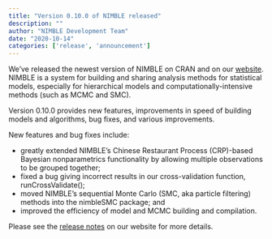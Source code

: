 ```yaml
---
title: "Version 0.10.0 of NIMBLE released"
description: ""
author: "NIMBLE Development Team"
date: "2020-10-14"
categories: ['release', 'announcement']
---
```


We’ve released the newest version of NIMBLE on CRAN and on our [website](https://web.archive.org/web/20250427232935/https://r-nimble.org/). NIMBLE is a system for building and sharing analysis methods for statistical models, especially for hierarchical models and computationally-intensive methods (such as MCMC and SMC).

Version 0.10.0 provides new features, improvements in speed of building models and algorithms, bug fixes, and various improvements.

New features and bug fixes include:

  * greatly extended NIMBLE’s Chinese Restaurant Process (CRP)-based Bayesian nonparametrics functionality by allowing multiple observations to be grouped together;
  * fixed a bug giving incorrect results in our cross-validation function, runCrossValidate();
  * moved NIMBLE’s sequential Monte Carlo (SMC, aka particle filtering) methods into the nimbleSMC package; and
  * improved the efficiency of model and MCMC building and compilation.

Please see the [release notes](https://web.archive.org/web/20250427232935/https://r-nimble.org/more/news) on our website for more details.